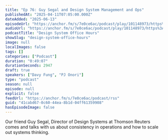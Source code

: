 ```yaml
---
title: "Ep 76: Guy Segal and Design System Management and Ops"
publishedAt: "2025-04-11T07:05:00.000Z"
dateAdded: "2025-06-13"
episodeUrl: "https://anchor.fm/s/7e0ce6ac/podcast/play/101148973/https%3A%2F%2Fd3ctxlq1ktw2nl.cloudfront.net%2Fstaging%2F2025-3-11%2F8f832a93-d3c3-e07f-c4b9-0a6c87573fb5.mp3"
audioUrl: "https://anchor.fm/s/7e0ce6ac/podcast/play/101148973/https%3A%2F%2Fd3ctxlq1ktw2nl.cloudfront.net%2Fstaging%2F2025-3-11%2F8f832a93-d3c3-e07f-c4b9-0a6c87573fb5.mp3"
podcastTitle: "Design System Office Hours"
showSlug: "design-system-office-hours"
image: null
localImages: false
tags: []
categories: ["Podcast"]
duration: "0:49:07"
durationSeconds: 2947
draft: true
speakers: ["Davy Fung", "PJ Onori"]
type: "podcast"
season: null
episode: null
explicit: false
feedUrl: "https://anchor.fm/s/7e0ce6ac/podcast/rss"
guid: "41cabd67-0c60-44ea-8b1d-04ff61359908"
hasEpisodeImage: false
---
```

Our friend Guy Segal, Director of Design Systems at Thomson Reuters comes and talks with us about consistency in operations and how to scale out systems thinking.
